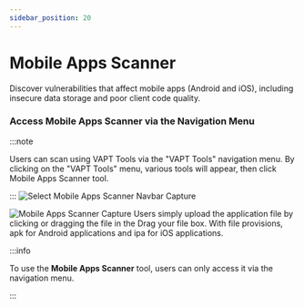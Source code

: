 ```yaml
---
sidebar_position: 20
---
```


# Mobile Apps Scanner
Discover vulnerabilities that affect mobile apps (Android and iOS), including insecure data storage and poor client code quality.

### Access Mobile Apps Scanner via the Navigation Menu
:::note

Users can scan using VAPT Tools via the "VAPT Tools" navigation menu. By clicking on the "VAPT Tools" menu, various tools will appear, then click Mobile Apps Scanner tool.

:::
![Select Mobile Apps Scanner Navbar Capture](/img/capture/vapt_navbar/Select-mobile-scanner-navbar.png)

![Mobile Apps Scanner Capture](/img/capture/vapt_navbar/mobile-apps-scanner.png)
Users simply upload the application file by clicking or dragging the file in the Drag your file box. With file provisions, apk for Android applications and ipa for iOS applications.

:::info

To use the **Mobile Apps Scanner** tool, users can only access it via the navigation menu.

:::